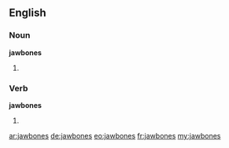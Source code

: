 ==English==

===Noun===
'''jawbones'''

# {{plural of|jawbone}}

===Verb===
'''jawbones'''

# {{en-third-person singular of|jawbone}}

[[ar:jawbones]]
[[de:jawbones]]
[[eo:jawbones]]
[[fr:jawbones]]
[[my:jawbones]]